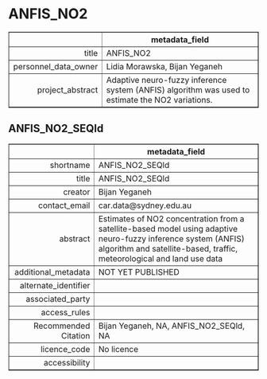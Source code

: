 ANFIS_NO2
===
<!-- html table generated in R 3.6.0 by xtable 1.8-4 package -->
<!-- Fri May 22 19:14:22 2020 -->
<table border=1>
<tr> <th>  </th> <th> metadata_field </th>  </tr>
  <tr> <td align="right"> title </td> <td> ANFIS_NO2 </td> </tr>
  <tr> <td align="right"> personnel_data_owner </td> <td> Lidia Morawska, Bijan Yeganeh </td> </tr>
  <tr> <td align="right"> project_abstract </td> <td> Adaptive neuro-fuzzy inference system (ANFIS) algorithm was used to estimate the NO2 variations. </td> </tr>
   </table>



ANFIS_NO2_SEQld
---
<!-- html table generated in R 3.6.0 by xtable 1.8-4 package -->
<!-- Fri May 22 19:14:22 2020 -->
<table border=1>
<tr> <th>  </th> <th> metadata_field </th>  </tr>
  <tr> <td align="right"> shortname </td> <td> ANFIS_NO2_SEQld </td> </tr>
  <tr> <td align="right"> title </td> <td> ANFIS_NO2_SEQld </td> </tr>
  <tr> <td align="right"> creator </td> <td> Bijan Yeganeh </td> </tr>
  <tr> <td align="right"> contact_email </td> <td> car.data@sydney.edu.au </td> </tr>
  <tr> <td align="right"> abstract </td> <td> Estimates of NO2 concentration from a satellite-based model using adaptive neuro-fuzzy inference system (ANFIS) algorithm and satellite-based, traffic, meteorological and land use data </td> </tr>
  <tr> <td align="right"> additional_metadata </td> <td> NOT YET PUBLISHED </td> </tr>
  <tr> <td align="right"> alternate_identifier </td> <td>  </td> </tr>
  <tr> <td align="right"> associated_party </td> <td>  </td> </tr>
  <tr> <td align="right"> access_rules </td> <td>  </td> </tr>
  <tr> <td align="right"> Recommended Citation </td> <td> Bijan Yeganeh, NA, ANFIS_NO2_SEQld, NA </td> </tr>
  <tr> <td align="right"> licence_code </td> <td> No licence </td> </tr>
  <tr> <td align="right"> accessibility </td> <td>  </td> </tr>
   </table>


